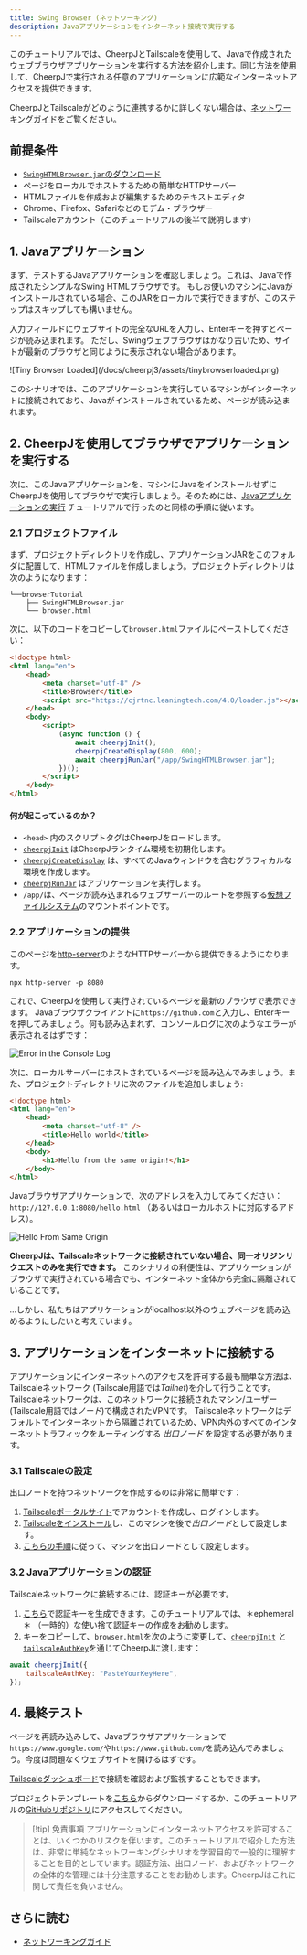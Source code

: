 ```yaml
---
title: Swing Browser (ネットワーキング)
description: Javaアプリケーションをインターネット接続で実行する
---
```


このチュートリアルでは、CheerpJとTailscaleを使用して、Javaで作成されたウェブブラウザアプリケーションを実行する方法を紹介します。同じ方法を使用して、CheerpJで実行される任意のアプリケーションに広範なインターネットアクセスを提供できます。

CheerpJとTailscaleがどのように連携するかに詳しくない場合は、[ネットワーキングガイド][ネットワーキングガイド]をご覧ください。

## 前提条件

- [`SwingHTMLBrowser.jar`のダウンロード](/docs/cheerpj3/tutorials/SwingHTMLBrowser.jar)
- ページをローカルでホストするための簡単なHTTPサーバー
- HTMLファイルを作成および編集するためのテキストエディタ
- Chrome、Firefox、Safariなどのモデム・ブラウザー
- Tailscaleアカウント（このチュートリアルの後半で説明します）

## 1. Javaアプリケーション

まず、テストするJavaアプリケーションを確認しましょう。これは、Javaで作成されたシンプルなSwing HTMLブラウザです。 もしお使いのマシンにJavaがインストールされている場合、このJARをローカルで実行できますが、このステップはスキップしても構いません。

入力フィールドにウェブサイトの完全なURLを入力し、Enterキーを押すとページが読み込まれます。 ただし、Swingウェブブラウザはかなり古いため、サイトが最新のブラウザと同じように表示されない場合があります。

<div class="w-1/2">
	![Tiny Browser Loaded](/docs/cheerpj3/assets/tinybrowserloaded.png)
</div>

このシナリオでは、このアプリケーションを実行しているマシンがインターネットに接続されており、Javaがインストールされているため、ページが読み込まれます。

## 2. CheerpJを使用してブラウザでアプリケーションを実行する

次に、このJavaアプリケーションを、マシンにJavaをインストールせずにCheerpJを使用してブラウザで実行しましょう。そのためには、[Javaアプリケーションの実行] チュートリアルで行ったのと同様の手順に従います。

### 2.1 プロジェクトファイル

まず、プロジェクトディレクトリを作成し、アプリケーションJARをこのフォルダに配置して、HTMLファイルを作成しましょう。プロジェクトディレクトリは次のようになります：

```
└──browserTutorial
    ├── SwingHTMLBrowser.jar
    └── browser.html
```

次に、以下のコードをコピーして`browser.html`ファイルにペーストしてください：

```html title="browser.html" {6, 9-15}
<!doctype html>
<html lang="en">
	<head>
		<meta charset="utf-8" />
		<title>Browser</title>
		<script src="https://cjrtnc.leaningtech.com/4.0/loader.js"></script>
	</head>
	<body>
		<script>
			(async function () {
				await cheerpjInit();
				cheerpjCreateDisplay(800, 600);
				await cheerpjRunJar("/app/SwingHTMLBrowser.jar");
			})();
		</script>
	</body>
</html>
```

#### 何が起こっているのか？

- `<head>` 内のスクリプトタグはCheerpJをロードします。
- [`cheerpjInit`] はCheerpJランタイム環境を初期化します。
- [`cheerpjCreateDisplay`] は、すべてのJavaウィンドウを含むグラフィカルな環境を作成します。
- [`cheerpjRunJar`] はアプリケーションを実行します。
- `/app/`は、ページが読み込まれるウェブサーバーのルートを参照する[仮想ファイルシステム]のマウントポイントです。

### 2.2 アプリケーションの提供

このページを[http-server](https://npm.im/http-server)のようなHTTPサーバーから提供できるようになります。

```shell
npx http-server -p 8080
```

これで、CheerpJを使用して実行されているページを最新のブラウザで表示できます。 Javaブラウザクライアントに`https://github.com`と入力し、Enterキーを押してみましょう。何も読み込まれず、コンソールログに次のようなエラーが表示されるはずです：

![Error in the Console Log](/docs/cheerpj3/assets/errorconsolelog.png)

次に、ローカルサーバーにホストされているページを読み込んでみましょう。また、プロジェクトディレクトリに次のファイルを追加しましょう:

```html title="hello.html"
<!doctype html>
<html lang="en">
	<head>
		<meta charset="utf-8" />
		<title>Hello world</title>
	</head>
	<body>
		<h1>Hello from the same origin!</h1>
	</body>
</html>
```

Javaブラウザアプリケーションで、次のアドレスを入力してみてください：`http://127.0.0.1:8080/hello.html` （あるいはローカルホストに対応するアドレス）。

![Hello From Same Origin](/docs/cheerpj3/assets/hello_sameorigin.png)

**CheerpJは、Tailscaleネットワークに接続されていない場合、同一オリジンリクエストのみを実行できます。** このシナリオの利便性は、アプリケーションがブラウザで実行されている場合でも、インターネット全体から完全に隔離されていることです。

...しかし、私たちはアプリケーションがlocalhost以外のウェブページを読み込めるようにしたいと考えています。

## 3. アプリケーションをインターネットに接続する

アプリケーションにインターネットへのアクセスを許可する最も簡単な方法は、Tailscaleネットワーク (Tailscale用語では*Tailnet*)を介して行うことです。 Tailscaleネットワークは、このネットワークに接続されたマシン/ユーザー(Tailscale用語では*ノード*)で構成されたVPNです。
Tailscaleネットワークはデフォルトでインターネットから隔離されているため、VPN内外のすべてのインターネットトラフィックをルーティングする _出口ノード_ を設定する必要があります。

### 3.1 Tailscaleの設定

出口ノードを持つネットワークを作成するのは非常に簡単です：

1.  [Tailscaleポータルサイト](https://login.tailscale.com/)でアカウントを作成し、ログインします。
2.  [Tailscaleをインストール](https://tailscale.com/kb/installation)し、このマシンを後で*出口ノード*として設定します。
3.  [こちらの手順](https://tailscale.com/kb/1103/exit-nodes)に従って、マシンを出口ノードとして設定します。

### 3.2 Javaアプリケーションの認証

Tailscaleネットワークに接続するには、認証キーが必要です。

1. [こちら](https://login.tailscale.com/admin/settings/keys)で認証キーを生成できます。このチュートリアルでは、＊ephemeral＊ （一時的）な使い捨て認証キーの作成をお勧めします。
2. キーをコピーして、`browser.html`を次のように変更して、[`cheerpjInit`] と [`tailscaleAuthKey`]を通じてCheerpJに渡します：

```js
await cheerpjInit({
	tailscaleAuthKey: "PasteYourKeyHere",
});
```

## 4. 最終テスト

ページを再読み込みして、Javaブラウザアプリケーションで`https://www.google.com/`や`https://www.github.com/`を読み込んでみましょう。今度は問題なくウェブサイトを開けるはずです。

[Tailscaleダッシュボード](https://login.tailscale.com/admin/machines)で接続を確認および監視することもできます。

プロジェクトテンプレートを[こちら](/docs/cheerpj3/tutorials/browserTutorial.zip)からダウンロードするか、このチュートリアルの[GitHubリポジトリ](https://github.com/leaningtech/cheerpj-meta/tree/main/examples/Swing-Browser)にアクセスしてください。

> [!tip] 免責事項
> アプリケーションにインターネットアクセスを許可することは、いくつかのリスクを伴います。このチュートリアルで紹介した方法は、非常に単純なネットワーキングシナリオを学習目的で一般的に理解することを目的としています。認証方法、出口ノード、およびネットワークの全体的な管理には十分注意することをお勧めします。CheerpJはこれに関して責任を負いません。

## さらに読む

- [ネットワーキングガイド]

  [ネットワーキングガイド]: /docs/ja/guides/Networking
  [Javaアプリケーションの実行]: /docs/ja/getting-started/Java-app
  [`cheerpjInit`]: /docs/ja/reference/cheerpjInit
  [`cheerpjCreateDisplay`]: /docs/ja/reference/cheerpjCreateDisplay
  [`cheerpjRunJar`]: /docs/ja/reference/cheerpjRunJar
  [仮想ファイルシステム]: /docs/ja/guides/File-System-support
  [`tailscaleAuthKey`]: /docs/ja/reference/cheerpjInit#tailscaleauthkey
